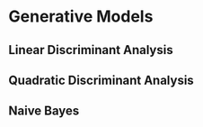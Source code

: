 # Generative Models


## Linear Discriminant Analysis

## Quadratic Discriminant Analysis

## Naive Bayes

